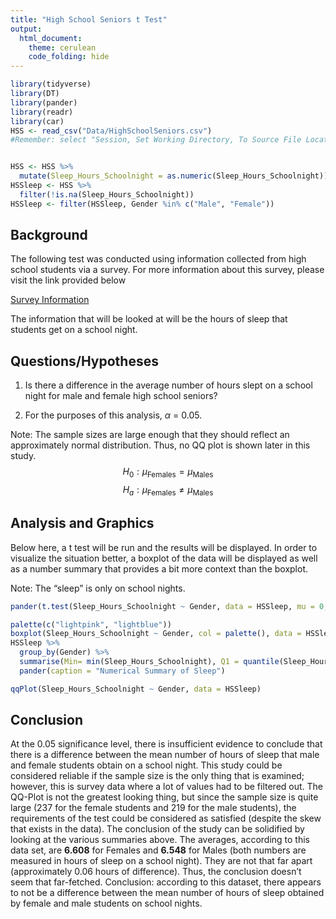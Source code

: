 ```yaml
---
title: "High School Seniors t Test"
output: 
  html_document:
    theme: cerulean
    code_folding: hide
---
```


```r
library(tidyverse)
library(DT)
library(pander)
library(readr)
library(car)
HSS <- read_csv("Data/HighSchoolSeniors.csv")
#Remember: select "Session, Set Working Directory, To Source File Location", and then play this R-chunk into your console to read the HSS data into R.


HSS <- HSS %>% 
  mutate(Sleep_Hours_Schoolnight = as.numeric(Sleep_Hours_Schoolnight))
HSSleep <- HSS %>% 
  filter(!is.na(Sleep_Hours_Schoolnight))
HSSleep <- filter(HSSleep, Gender %in% c("Male", "Female"))
```

<!-- Instructions

1. Use the HSS dataset in R to come up with a question that can be answered with a t Test. 

Here is a link to the survey given to the students that participated in the study:
https://ww2.amstat.org/censusatschool/pdfs/C@SQuestionnaire.pdf
(Use the link to learn about what each column of data in the data set represents.)

2. Establish why your question is interesting and rephrase the question using a statistical "null" and "alternative" hypothesis. (Hint, see the "Math 325 Notebook -> R Help -> R-Markdown Hints" page of your textbook for instructions on how to write mathematical hypotheses.)

3. Clearly answer your question using statistics. Be sure to compute a p-value and provide supporting numerical and graphical summaries.

Note: you can create "groups" from the data in many ways. For example, suppose you wanted to create a variable that grouped people according to whether they thought recycling was more important than conserving water. You could do this by:

```r
HSS <- HSS %>%
  mutate(recycling_than_water = ifelse(Importance_recycling_rubbish >	Importance_conserving_water, "Recycling More Important", "Water Conservation More Important"))
```

-->
<!----- <div style = "color:DarkOrange;" > ----->
## Background

The following test was conducted using information collected from high school students via a survey. For more information about this survey, please visit the link provided below

[Survey Information](https://ww2.amstat.org/censusatschool/pdfs/C@SQuestionnaire.pdf)

The information that will be looked at will be the hours of sleep that students get on a school night.

## Questions/Hypotheses

1. Is there a difference in the average number of hours slept on a school night for male and female high school seniors?

2. For the purposes of this analysis, $\alpha$ = 0.05.  

Note: The sample sizes are large enough that they should reflect an approximately normal distribution. Thus, no QQ plot is shown later in this study. 
$$
H_0: \mu_\text{Females} = \mu_\text{Males}
$$
$$
H_a: \mu_\text{Females} \neq \mu_\text{Males}
$$

## Analysis and Graphics

Below here, a t test will be run and the results will be displayed. In order to visualize the situation better, a boxplot of the data will be displayed as well as a number summary that provides a bit more context than the boxplot.

Note: The "sleep" is only on school nights.
```r
pander(t.test(Sleep_Hours_Schoolnight ~ Gender, data = HSSleep, mu = 0, alternative = "two.sided", conf.level = 0.95))

palette(c("lightpink", "lightblue"))
boxplot(Sleep_Hours_Schoolnight ~ Gender, col = palette(), data = HSSleep, ylab = "Number of Hours (of Sleep)", xlab = "Gender of Students", main = "High School Senior Hours of Sleep Comparison")
HSSleep %>% 
  group_by(Gender) %>% 
  summarise(Min= min(Sleep_Hours_Schoolnight), Q1 = quantile(Sleep_Hours_Schoolnight, 0.25), Med = median(Sleep_Hours_Schoolnight), Q3 = quantile(Sleep_Hours_Schoolnight, 0.75), Max = max(Sleep_Hours_Schoolnight), Average = mean(Sleep_Hours_Schoolnight), Sample_Size = n( )) %>% 
  pander(caption = "Numerical Summary of Sleep")

```

```r
qqPlot(Sleep_Hours_Schoolnight ~ Gender, data = HSSleep)

```



## Conclusion

At the 0.05 significance level, there is insufficient evidence to conclude that there is a difference between the mean number of hours of sleep that male and female students obtain on a school night. This study could be considered reliable if the sample size is the only thing that is examined; however, this is survey data where a lot of values had to be filtered out. The QQ-Plot is not the greatest looking thing, but since the sample size is quite large (237 for the female students and 219 for the male students), the requirements of the test could be considered as satisfied (despite the skew that exists in the data). The conclusion of the study can be solidified by looking at the various summaries above. The averages, according to this data set, are **6.608** for Females and **6.548** for Males (both numbers are measured in hours of sleep on a school night). They are not that far apart (approximately 0.06 hours of difference). Thus, the conclusion doesn't seem that far-fetched. Conclusion: according to this dataset, there appears to not be a difference between the mean number of hours of sleep obtained by female and male students on school nights.  
<!----- </div> ----->

